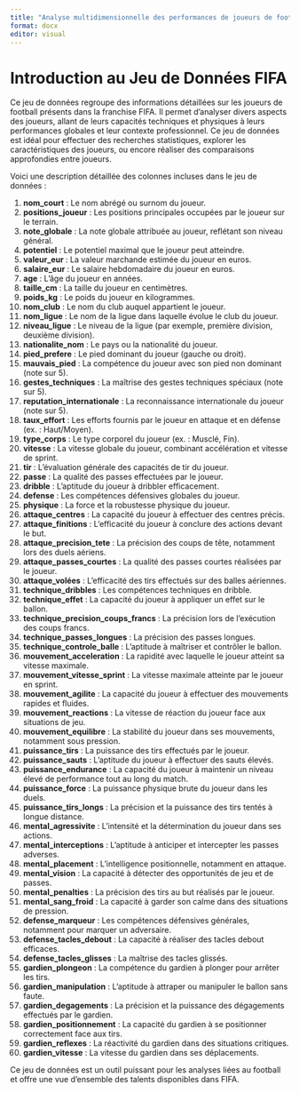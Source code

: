 ```yaml
---
title: "Analyse multidimensionnelle des performances de joueurs de football"
format: docx
editor: visual
---
```


# Introduction au Jeu de Données FIFA

Ce jeu de données regroupe des informations détaillées sur les joueurs de football présents dans la franchise FIFA. Il permet d’analyser divers aspects des joueurs, allant de leurs capacités techniques et physiques à leurs performances globales et leur contexte professionnel. Ce jeu de données est idéal pour effectuer des recherches statistiques, explorer les caractéristiques des joueurs, ou encore réaliser des comparaisons approfondies entre joueurs.

Voici une description détaillée des colonnes incluses dans le jeu de données :

1. **nom_court** : Le nom abrégé ou surnom du joueur.  
2. **positions_joueur** : Les positions principales occupées par le joueur sur le terrain.  
3. **note_globale** : La note globale attribuée au joueur, reflétant son niveau général.  
4. **potentiel** : Le potentiel maximal que le joueur peut atteindre.  
5. **valeur_eur** : La valeur marchande estimée du joueur en euros.  
6. **salaire_eur** : Le salaire hebdomadaire du joueur en euros.  
7. **age** : L’âge du joueur en années.  
8. **taille_cm** : La taille du joueur en centimètres.  
9. **poids_kg** : Le poids du joueur en kilogrammes.  
10. **nom_club** : Le nom du club auquel appartient le joueur.  
11. **nom_ligue** : Le nom de la ligue dans laquelle évolue le club du joueur.  
12. **niveau_ligue** : Le niveau de la ligue (par exemple, première division, deuxième division).  
13. **nationalite_nom** : Le pays ou la nationalité du joueur.  
14. **pied_prefere** : Le pied dominant du joueur (gauche ou droit).  
15. **mauvais_pied** : La compétence du joueur avec son pied non dominant (note sur 5).  
16. **gestes_techniques** : La maîtrise des gestes techniques spéciaux (note sur 5).  
17. **reputation_internationale** : La reconnaissance internationale du joueur (note sur 5).  
18. **taux_effort** : Les efforts fournis par le joueur en attaque et en défense (ex. : Haut/Moyen).  
19. **type_corps** : Le type corporel du joueur (ex. : Musclé, Fin).  
20. **vitesse** : La vitesse globale du joueur, combinant accélération et vitesse de sprint.  
21. **tir** : L’évaluation générale des capacités de tir du joueur.  
22. **passe** : La qualité des passes effectuées par le joueur.  
23. **dribble** : L’aptitude du joueur à dribbler efficacement.  
24. **defense** : Les compétences défensives globales du joueur.  
25. **physique** : La force et la robustesse physique du joueur.  
26. **attaque_centres** : La capacité du joueur à effectuer des centres précis.  
27. **attaque_finitions** : L’efficacité du joueur à conclure des actions devant le but.  
28. **attaque_precision_tete** : La précision des coups de tête, notamment lors des duels aériens.  
29. **attaque_passes_courtes** : La qualité des passes courtes réalisées par le joueur.  
30. **attaque_volées** : L’efficacité des tirs effectués sur des balles aériennes.  
31. **technique_dribbles** : Les compétences techniques en dribble.  
32. **technique_effet** : La capacité du joueur à appliquer un effet sur le ballon.  
33. **technique_precision_coups_francs** : La précision lors de l’exécution des coups francs.  
34. **technique_passes_longues** : La précision des passes longues.  
35. **technique_controle_balle** : L’aptitude à maîtriser et contrôler le ballon.  
36. **mouvement_acceleration** : La rapidité avec laquelle le joueur atteint sa vitesse maximale.  
37. **mouvement_vitesse_sprint** : La vitesse maximale atteinte par le joueur en sprint.  
38. **mouvement_agilite** : La capacité du joueur à effectuer des mouvements rapides et fluides.  
39. **mouvement_reactions** : La vitesse de réaction du joueur face aux situations de jeu.  
40. **mouvement_equilibre** : La stabilité du joueur dans ses mouvements, notamment sous pression.  
41. **puissance_tirs** : La puissance des tirs effectués par le joueur.  
42. **puissance_sauts** : L’aptitude du joueur à effectuer des sauts élevés.  
43. **puissance_endurance** : La capacité du joueur à maintenir un niveau élevé de performance tout au long du match.  
44. **puissance_force** : La puissance physique brute du joueur dans les duels.  
45. **puissance_tirs_longs** : La précision et la puissance des tirs tentés à longue distance.  
46. **mental_agressivite** : L’intensité et la détermination du joueur dans ses actions.  
47. **mental_interceptions** : L’aptitude à anticiper et intercepter les passes adverses.  
48. **mental_placement** : L’intelligence positionnelle, notamment en attaque.  
49. **mental_vision** : La capacité à détecter des opportunités de jeu et de passes.  
50. **mental_penalties** : La précision des tirs au but réalisés par le joueur.  
51. **mental_sang_froid** : La capacité à garder son calme dans des situations de pression.  
52. **defense_marqueur** : Les compétences défensives générales, notamment pour marquer un adversaire.  
53. **defense_tacles_debout** : La capacité à réaliser des tacles debout efficaces.  
54. **defense_tacles_glisses** : La maîtrise des tacles glissés.  
55. **gardien_plongeon** : La compétence du gardien à plonger pour arrêter les tirs.  
56. **gardien_manipulation** : L’aptitude à attraper ou manipuler le ballon sans faute.  
57. **gardien_degagements** : La précision et la puissance des dégagements effectués par le gardien.  
58. **gardien_positionnement** : La capacité du gardien à se positionner correctement face aux tirs.  
59. **gardien_reflexes** : La réactivité du gardien dans des situations critiques.  
60. **gardien_vitesse** : La vitesse du gardien dans ses déplacements.  

Ce jeu de données est un outil puissant pour les analyses liées au football et offre une vue d’ensemble des talents disponibles dans FIFA.